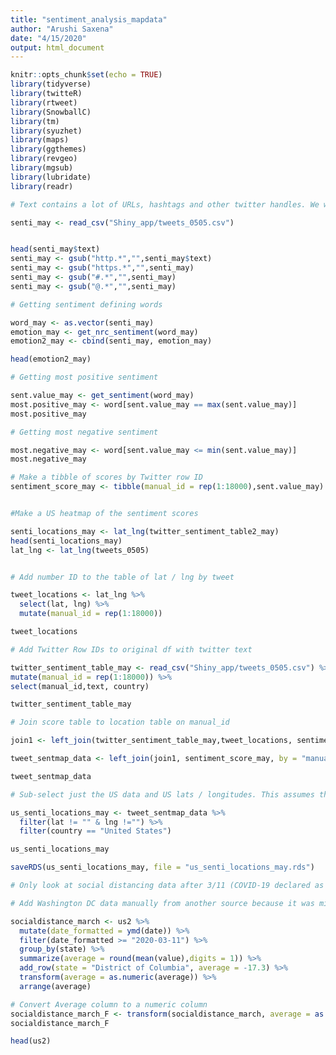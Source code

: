 ```yaml
---
title: "sentiment_analysis_mapdata"
author: "Arushi Saxena"
date: "4/15/2020"
output: html_document
---
```


```r
knitr::opts_chunk$set(echo = TRUE)
library(tidyverse)
library(twitteR)
library(rtweet)
library(SnowballC)
library(tm)
library(syuzhet)
library(maps)
library(ggthemes)
library(revgeo)
library(mgsub)
library(lubridate)
library(readr)
```


```r
# Text contains a lot of URLs, hashtags and other twitter handles. We will remove all these using the gsub function.

senti_may <- read_csv("Shiny_app/tweets_0505.csv")


head(senti_may$text)
senti_may <- gsub("http.*","",senti_may$text)
senti_may <- gsub("https.*","",senti_may)
senti_may <- gsub("#.*","",senti_may)
senti_may <- gsub("@.*","",senti_may)

# Getting sentiment defining words

word_may <- as.vector(senti_may)
emotion_may <- get_nrc_sentiment(word_may)
emotion2_may <- cbind(senti_may, emotion_may) 

head(emotion2_may)

# Getting most positive sentiment

sent.value_may <- get_sentiment(word_may)
most.positive_may <- word[sent.value_may == max(sent.value_may)]
most.positive_may

# Getting most negative sentiment

most.negative_may <- word[sent.value_may <= min(sent.value_may)] 
most.negative_may 

# Make a tibble of scores by Twitter row ID
sentiment_score_may <- tibble(manual_id = rep(1:18000),sent.value_may)


#Make a US heatmap of the sentiment scores

senti_locations_may <- lat_lng(twitter_sentiment_table2_may)
head(senti_locations_may)
lat_lng <- lat_lng(tweets_0505)


# Add number ID to the table of lat / lng by tweet

tweet_locations <- lat_lng %>%
  select(lat, lng) %>%
  mutate(manual_id = rep(1:18000))

tweet_locations

# Add Twitter Row IDs to original df with twitter text

twitter_sentiment_table_may <- read_csv("Shiny_app/tweets_0505.csv") %>%
mutate(manual_id = rep(1:18000)) %>%
select(manual_id,text, country)

twitter_sentiment_table_may

# Join score table to location table on manual_id

join1 <- left_join(twitter_sentiment_table_may,tweet_locations, sentiment_score_may, by = "manual_id")

tweet_sentmap_data <- left_join(join1, sentiment_score_may, by = "manual_id")

tweet_sentmap_data

# Sub-select just the US data and US lats / longitudes. This assumes that people are tweeting from where they live, but might not always be the case

us_senti_locations_may <- tweet_sentmap_data %>%
  filter(lat != "" & lng !="") %>%
  filter(country == "United States")

us_senti_locations_may

saveRDS(us_senti_locations_may, file = "us_senti_locations_may.rds")

# Only look at social distancing data after 3/11 (COVID-19 declared as pandemic) and average the values accross counties and categories to get an average state level view.

# Add Washington DC data manually from another source because it was missing in this web scraping

socialdistance_march <- us2 %>%
  mutate(date_formatted = ymd(date)) %>%
  filter(date_formatted >= "2020-03-11") %>%
  group_by(state) %>%
  summarize(average = round(mean(value),digits = 1)) %>%
  add_row(state = "District of Columbia", average = -17.3) %>%
  transform(average = as.numeric(average)) %>%
  arrange(average) 

# Convert Average column to a numeric column
socialdistance_march_F <- transform(socialdistance_march, average = as.numeric(average)) 
socialdistance_march_F

head(us2)
```

